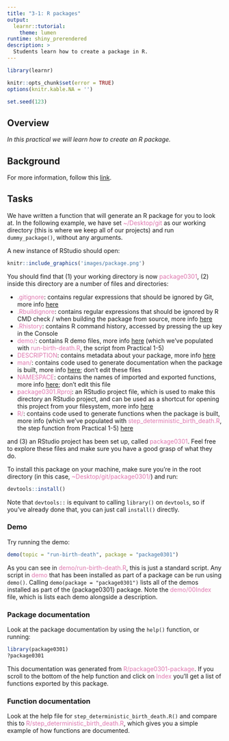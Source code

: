 ```yaml
---
title: "3-1: R packages"
output: 
  learnr::tutorial:
    theme: lumen
runtime: shiny_prerendered
description: >
  Students learn how to create a package in R.
---
```


```r
library(learnr)

knitr::opts_chunk$set(error = TRUE)
options(knitr.kable.NA = '')

set.seed(123)
```

## Overview

*In this practical we will learn how to create an R package.*

## Background

For more information, follow this [link](https://r-pkgs.org).

## Tasks

We have written a function that will generate an R package for you to 
look at. In the following example, we have set 
<span style="color: #de77ae;">~/Desktop/git</span> as our working directory
(this is where we keep all of our projects) and run `dummy_package()`, without 
any arguments. 

A new instance of RStudio should open:

```r
knitr::include_graphics('images/package.png')
```

You should find that (1) your working directory is now 
<span style="color: #de77ae;">package0301</span>, (2) inside this directory
are a number of files and directories:

* <span style="color: #de77ae;">.gitignore</span>: contains regular
expressions that should be ignored by Git, more info
[here](https://www.pluralsight.com/guides/how-to-use-gitignore-file)
* <span style="color: #de77ae;">.Rbuildignore</span>: contains regular
expressions that should be ignored by R CMD check / when building the package 
from source, more info
[here](https://r-pkgs.org/package-structure-state.html#rbuildignore)
* <span style="color: #de77ae;">.Rhistory</span>: contains R command history, 
accessed by pressing the up key in the Console
* <span style="color: #de77ae;">demo/</span>: contains R demo files, more info
[here](https://r-pkgs.org/misc.html#demo) (which we've populated with 
<span style="color: #de77ae;">run-birth-death.R</span>, the
script from Practical 1-5)
* <span style="color: #de77ae;">DESCRIPTION</span>: contains metadata about 
your package, more info [here](https://r-pkgs.org/description.html)
* <span style="color: #de77ae;">man/</span>: contains code used to generate 
documentation when the package is built, more info 
[here](https://r-pkgs.org/man.html#man-workflow); don't edit these files
* <span style="color: #de77ae;">NAMESPACE</span>: contains the names of 
imported and exported functions, more info
[here](https://r-pkgs.org/namespace.html#namespace); don't edit this file
* <span style="color: #de77ae;">package0301.Rproj</span>: an RStudio project 
file, which is used to make this directory an RStudio project, and can be used 
as a shortcut for opening this project from your filesystem, more info 
[here](https://support.rstudio.com/hc/en-us/articles/200526207-Using-Projects)
* <span style="color: #de77ae;">R/</span>: contains code used to generate 
functions when the package is built, more info (which we've populated with 
<span style="color: #de77ae;">step_deterministic_birth_death.R</span>, the
step function from Practical 1-5)
[here](https://r-pkgs.org/r.html#code-organising)

and (3) an RStudio project has been set up, called 
<span style="color: #de77ae;">package0301</span>. Feel free to explore these 
files and make sure you have a good grasp of what they do.

To install this package on your machine, make sure you're in the root directory 
(in this case, <span style="color: #de77ae;">~Desktop/git/package0301/</span>) 
and run:

```r
devtools::install()
```

Note that `devtools::` is equivant to calling `library()` on `devtools`, so if 
you've already done that, you can just call `install()` directly.

### Demo

Try running the demo:

```r
demo(topic = "run-birth-death", package = "package0301")
```

As you can see in <span style="color: #de77ae;">demo/run-birth-death.R</span>, 
this is just a standard script. Any script in 
<span style="color: #de77ae;">demo</span> that has been installed as part of a 
package can be run using `demo()`. Calling `demo(package = "package0301")` lists
all of the demos installed as part of the {package0301} package. Note the 
<span style="color: #de77ae;">demo/00Index</span> file, which is lists each 
demo alongside a description.

### Package documentation

Look at the package documentation by using the `help()` function, or running:

```r
library(package0301) 
?package0301
```

This documentation was generated from 
<span style="color: #de77ae;">R/package0301-package</span>. If you scroll to 
the bottom of the help function and click on 
<span style="color: #de77ae;">Index</span> you'll get a list of functions 
exported by this package. 

### Function documentation

Look at the help file for `step_deterministic_birth_death.R()` and compare this
to <span style="color: #de77ae;">R/step_deterministic_birth_death.R</span>, 
which gives you a simple example of how functions are documented. 
